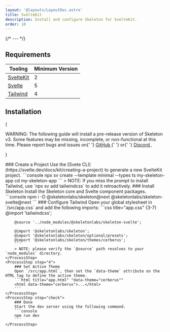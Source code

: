 ```yaml
---
layout: '@layouts/LayoutDoc.astro'
title: SvelteKit
description: Install and configure Skeleton for SvelteKit.
order: 10
---
```




{/* --- */}

## Requirements

| Tooling                              | Minimum Version |
| ------------------------------------ | --------------- |
| [SvelteKit](https://svelte.dev/)     | 2               |
| [Svelte](https://svelte.dev/)        | 5               |
| [Tailwind](https://tailwindcss.com/) | 4               |

## Installation

{

<div className="card preset-outlined-error-500 preset-tonal-error p-8 space-y-8">
	<p>
		WARNING: The following guide will install a pre-release version of Skeleton v3. Some features may be missing, incomplete, or
		non-functional at this time. Please report bugs and issues on{' '}
		<a className="anchor" href="https://github.com/skeletonlabs/skeleton/issues/new/choose" target="_blank" rel="external">
			GitHub
		</a>{' '}
		or{' '}
		<a className="anchor" href="https://discord.gg/EXqV7W8MtY" target="_blank" rel="external">
			Discord
		</a>
		.
	</p>
</div>

}

<Process>
    <ProcessStep step="1">
        ### Create a Project
        Use the [Svete CLI](https://svelte.dev/docs/kit/creating-a-project) to generate a new SvelteKit project.
        ```console
        npx sv create --template minimal --types ts my-skeleton-app
		cd my-skeleton-app
        ```
		> NOTE: If you miss the prompt to install Tailwind, use `npx sv add tailwindcss` to add it retroactively.
    </ProcessStep>
    <ProcessStep step="2">
        ### Install Skeleton
        Install the Skeleton core and Svelte component packages.
        ```console
        npm i -D @skeletonlabs/skeleton@next @skeletonlabs/skeleton-svelte@next
        ```
    </ProcessStep>
    <ProcessStep step="3">
		### Configure Tailwind
        Open your global stylesheet in `/src/app.css` and add the following imports:
        ```css title="app.css" {3-7}
        @import 'tailwindcss';

    	@source '../node_modules/@skeletonlabs/skeleton-svelte';

        @import '@skeletonlabs/skeleton';
        @import '@skeletonlabs/skeleton/optional/presets';
        @import '@skeletonlabs/skeleton/themes/cerberus';
        ```
    	> NOTE: please verify the `@source` path resolves to your `node_modules` directory.
    </ProcessStep>
    <ProcessStep step="4">
        ### Set Active Theme
        Open `/src/app.html`, then set the `data-theme` attribute on the HTML tag to define the active theme.
        ```html title="app.html" "data-theme="cerberus""
        <html data-theme="cerberus">...</html>
        ```
    </ProcessStep>
    <ProcessStep step="check">
        ### Done
        Start the dev server using the following command.
    	```console
        npm run dev
        ```
    </ProcessStep>

</Process>
